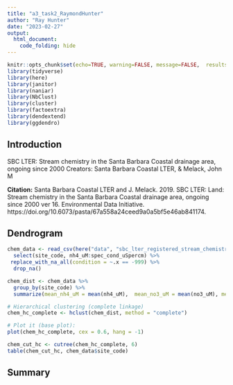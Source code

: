```yaml
---
title: "a3_task2_RaymondHunter"
author: "Ray Hunter"
date: "2023-02-27"
output:   
  html_document:
    code_folding: hide
---
```


```r
knitr::opts_chunk$set(echo=TRUE, warning=FALSE, message=FALSE,  results=FALSE)
library(tidyverse)
library(here)
library(janitor)
library(naniar)
library(NbClust)
library(cluster)
library(factoextra)
library(dendextend)
library(ggdendro)
```

## Introduction 

SBC LTER: Stream chemistry in the Santa Barbara Coastal drainage area, ongoing since 2000
Creators: Santa Barbara Coastal LTER, & Melack, John M

**Citation:** Santa Barbara Coastal LTER and J. Melack. 2019. SBC LTER: Land: Stream chemistry in the Santa Barbara Coastal drainage area, ongoing since 2000 ver 16. Environmental Data Initiative. https://doi.org/10.6073/pasta/67a558a24ceed9a0a5bf5e46ab841174. 




## Dendrogram


```r
chem_data <- read_csv(here("data", "sbc_lter_registered_stream_chemistry.csv")) %>% 
  select(site_code, nh4_uM:spec_cond_uSpercm) %>% 
 replace_with_na_all(condition = ~.x == -999) %>% 
  drop_na() 
```


```r
chem_dist <- chem_data %>% 
  group_by(site_code) %>% 
  summarize(mean_nh4_uM = mean(nh4_uM),  mean_no3_uM = mean(no3_uM), mean_po4_uM = mean(po4_uM), mean_tdn_uM = mean(tdn_uM), mean_tdp_uM = mean(tdp_uM), mean_tpc_uM = mean(tpc_uM), mean_tpn_uM = mean(tpn_uM), mean_tpp_uM = mean(tpp_uM), mean_tss_mgperLiter = mean(tss_mgperLiter),mean_spec_cond_uSpercm = mean(spec_cond_uSpercm))

```


```r
# Hierarchical clustering (complete linkage)
chem_hc_complete <- hclust(chem_dist, method = "complete")

# Plot it (base plot):
plot(chem_hc_complete, cex = 0.6, hang = -1)

```

```r
chem_cut_hc <- cutree(chem_hc_complete, 6)
table(chem_cut_hc, chem_data$site_code)
```
























## Summary 









































